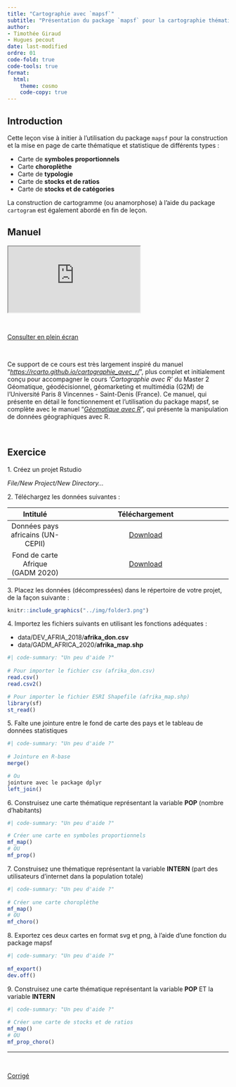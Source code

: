 ```yaml
---
title: "Cartographie avec `mapsf`"
subtitle: "Présentation du package `mapsf` pour la cartographie thématique"
author: 
- Timothée Giraud
- Hugues pecout
date: last-modified
ordre: 01
code-fold: true
code-tools: true
format:
  html:
    theme: cosmo
    code-copy: true
---
```


## Introduction

Cette leçon vise à initier à l'utilisation du package `mapsf` pour la construction et la mise en page de carte thématique et statistique de différents types :

-   Carte de **symboles proportionnels**
-   Carte **choroplèthe**
-   Carte de **typologie**
-   Carte de **stocks et de ratios**
-   Carte de **stocks et de catégories**

La construction de cartogramme (ou anamorphose) à l'aide du package `cartogram` est également abordé en fin de leçon.

## <i class="bi bi-book"></i> Manuel {.title}

<iframe class="slide" src="https://rcarto.github.io/cartographie_avec_r/">

</iframe>

\

::: center
<a href="https://rcarto.github.io/cartographie_avec_r/" class="btn btn-info" role="button" aria-disabled="true"><i class="bi bi-eye"></i> Consulter en plein écran</a>
:::

\


::: callout-note

Ce support de ce cours est très largement inspiré du manuel “[*https://rcarto.github.io/cartographie_avec_r/*](https://rcarto.github.io/geomatique_avec_r/)”, plus complet et initialement conçu pour accompagner le cours *'Cartographie avec R'* du Master 2 Géomatique, géodécisionnel, géomarketing et multimédia (G2M) de l'Université Paris 8 Vincennes - Saint-Denis (France). Ce manuel, qui présente en détail le fonctionnement et l’utilisation du package mapsf, se complète avec le manuel “[*Géomatique avec R*](https://rcarto.github.io/geomatique_avec_r/)”, qui présente la manipulation de données géographiques avec R.

:::

\

## <i class="bi bi-person-workspace"></i> Exercice {.title .exo-title}

::: {#exo}
[1. Créez un projet Rstudio]{.question}

*File/New Project/New Directory...*

[2. Téléchargez les données suivantes :]{.question}

|             Intitulé              |                                                                     Téléchargement                                                                      |
|:----------------:|:----------------------------------------------------:|
| Données pays africains (UN-CEPII) | <a href="https://bit.ly/3DaCAkX" class="btn btn-outline-warning" role="button" aria-disabled="true"><i class="bi bi-cloud-arrow-down"></i> Download</a> |
| Fond de carte Afrique (GADM 2020) | <a href="https://bit.ly/3DaAUb2" class="btn btn-outline-warning" role="button" aria-disabled="true"><i class="bi bi-cloud-arrow-down"></i> Download</a> |

[3. Placez les données (décompressées) dans le répertoire de votre projet, de la façon suivante :]{.question}

```r
knitr::include_graphics("../img/folder3.png")
```

[4. Importez les fichiers suivants en utilisant les fonctions adéquates :]{.question}

-   data/DEV_AFRIA_2018/**afrika_don.csv**\
-   data/GADM_AFRICA_2020/**afrika_map.shp**\

```r
#| code-summary: "Un peu d'aide ?"
  
# Pour importer le fichier csv (afrika_don.csv)
read.csv()
read.csv2()

# Pour importer le fichier ESRI Shapefile (afrika_map.shp)
library(sf)
st_read()


```

[5. Faîte une jointure entre le fond de carte des pays et le tableau de données statistiques]{.question}

```r
#| code-summary: "Un peu d'aide ?"
  
# Jointure en R-base
merge() 

# Ou 
jointure avec le package dplyr
left_join()

```

[6. Construisez une carte thématique représentant la variable **POP** (nombre d'habitants)]{.question}

```r
#| code-summary: "Un peu d'aide ?"

# Créer une carte en symboles proportionnels
mf_map()
# OU
mf_prop()


```

[7. Construisez une thématique représentant la variable **INTERN** (part des utilisateurs d'internet dans la population totale)]{.question}

```r
#| code-summary: "Un peu d'aide ?"
  
# Créer une carte choroplèthe
mf_map()
# OU
mf_choro()

```

[8. Exportez ces deux cartes en format svg et png, à l'aide d'une fonction du package mapsf]{.question}

```r
#| code-summary: "Un peu d'aide ?"
  
mf_export()
dev.off()

```

[9. Construisez une carte thématique représentant la variable **POP** ET la variable **INTERN**]{.question}

```r
#| code-summary: "Un peu d'aide ?"
  
# Créer une carte de stocks et de ratios
mf_map()
# OU
mf_prop_choro()

```

------------------------------------------------------------------------

\

::: center
<a href="/correction/cartographie_mapsf.zip" class="btn btn-outline-warning" role="button" aria-disabled="true"><i class="bi bi-cloud-arrow-down"></i> Corrigé</a>
:::
:::
